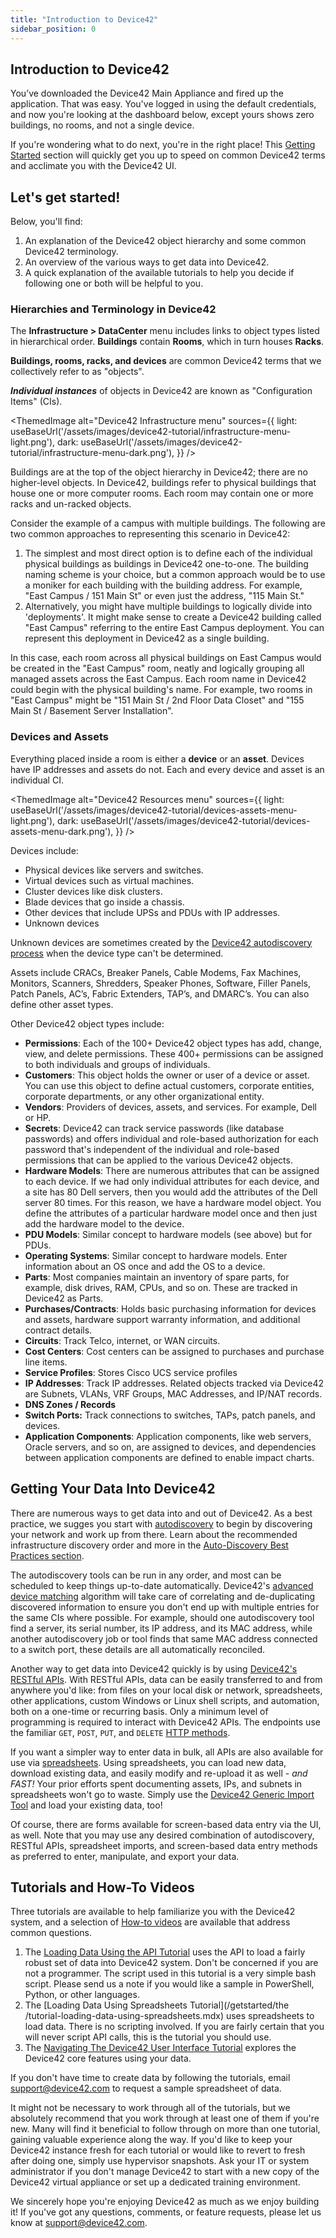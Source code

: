 ```yaml
---
title: "Introduction to Device42"
sidebar_position: 0
---
```



## Introduction to Device42

You’ve downloaded the Device42 Main Appliance and fired up the application. That was easy. You've logged in using the default credentials, and now you're looking at the dashboard below, except yours shows zero buildings, no rooms, and not a single device.

If you're wondering what to do next, you're in the right place! This [Getting Started](/getstarted/) section will quickly get you up to speed on common Device42 terms and acclimate you with the Device42 UI.

## **Let's get started!**

Below, you'll find:

1. An explanation of the Device42 object hierarchy and some common Device42 terminology.
2. An overview of the various ways to get data into Device42.
3. A quick explanation of the available tutorials to help you decide if following one or both will be helpful to you.

### Hierarchies and Terminology in Device42

The **Infrastructure > DataCenter** menu includes links to object types listed in hierarchical order. **Buildings** contain **Rooms**, which in turn houses **Racks**.

**Buildings, rooms, racks, and devices** are common Device42 terms that we collectively refer to as "objects".

**_Individual instances_** of objects in Device42 are known as "Configuration Items" (CIs).

<ThemedImage
  alt="Device42 Infrastructure menu"
  sources={{
    light: useBaseUrl('/assets/images/device42-tutorial/infrastructure-menu-light.png'),
    dark: useBaseUrl('/assets/images/device42-tutorial/infrastructure-menu-dark.png'),
  }}
/>
        
Buildings are at the top of the object hierarchy in Device42; there are no higher-level objects. In Device42, buildings refer to physical buildings that house one or more computer rooms. Each room may contain one or more racks and un-racked objects. 

Consider the example of a campus with multiple buildings. The following are two common approaches to representing this scenario in Device42:

1. The simplest and most direct option is to define each of the individual physical buildings as buildings in Device42 one-to-one. The building naming scheme is your choice, but a common approach would be to use a moniker for each building with the building address. For example, "East Campus / 151 Main St" or even just the address, "115 Main St."
2. Alternatively, you might have multiple buildings to logically divide into 'deployments'. It might make sense to create a Device42 building called "East Campus" referring to the entire East Campus deployment. You can represent this deployment in Device42 as a single building. 

In this case, each room across all physical buildings on East Campus would be created in the "East Campus" room, neatly and logically grouping all managed assets across the East Campus. Each room name in Device42 could begin with the physical building's name. For example, two rooms in "East Campus" might be "151 Main St / 2nd Floor Data Closet" and "155 Main St / Basement Server Installation".

### Devices and Assets

Everything placed inside a room is either a **device** or an **asset**. Devices have IP addresses and assets do not. Each and every device and asset is an individual CI. 

<ThemedImage
  alt="Device42 Resources menu"
  sources={{
    light: useBaseUrl('/assets/images/device42-tutorial/devices-assets-menu-light.png'),
    dark: useBaseUrl('/assets/images/device42-tutorial/devices-assets-menu-dark.png'),
  }}
/>

Devices include: 
- Physical devices like servers and switches.
- Virtual devices such as virtual machines.
- Cluster devices like disk clusters.
- Blade devices that go inside a chassis.
- Other devices that include UPSs and PDUs with IP addresses.
- Unknown devices

Unknown devices are sometimes created by the [Device42 autodiscovery process](/auto-discovery/index.mdx) when the device type can't be determined. 

Assets include CRACs, Breaker Panels, Cable Modems, Fax Machines, Monitors, Scanners, Shredders, Speaker Phones, Software, Filler Panels, Patch Panels, AC’s, Fabric Extenders, TAP’s, and DMARC’s. You can also define other asset types.

Other Device42 object types include:

- **Permissions**: Each of the 100+ Device42 object types has add, change, view, and delete permissions. These 400+ permissions can be assigned to both individuals and groups of individuals.
- **Customers**: This object holds the owner or user of a device or asset. You can use this object to define actual customers, corporate entities, corporate departments, or any other organizational entity.
- **Vendors**: Providers of devices, assets, and services. For example, Dell or HP.
- **Secrets**: Device42 can track service passwords (like database passwords) and offers individual and role-based authorization for each password that's independent of the individual and role-based permissions that can be applied to the various Device42 objects.
- **Hardware Models**: There are numerous attributes that can be assigned to each device. If we had only individual attributes for each device, and a site has 80 Dell servers, then you would add the attributes of the Dell server 80 times. For this reason, we have a hardware model object. You define the attributes of a particular hardware model once and then just add the hardware model to the device.
- **PDU Models**: Similar concept to hardware models (see above) but for PDUs.
- **Operating Systems**: Similar concept to hardware models. Enter information about an OS once and add the OS to a device.
- **Parts**: Most companies maintain an inventory of spare parts, for example, disk drives, RAM, CPUs, and so on. These are tracked in Device42 as Parts.
- **Purchases/Contracts**: Holds basic purchasing information for devices and assets, hardware support warranty information, and additional contract details.
- **Circuits**: Track Telco, internet, or WAN circuits.
- **Cost Centers**: Cost centers can be assigned to purchases and purchase line items.
- **Service Profiles**: Stores Cisco UCS service profiles
- **IP Addresses**: Track IP addresses. Related objects tracked via Device42 are Subnets, VLANs, VRF Groups, MAC Addresses, and IP/NAT records.
- **DNS Zones / Records**
- **Switch Ports:** Track connections to switches, TAPs, patch panels, and devices.
- **Application Components**: Application components, like web servers, Oracle servers, and so on,  are assigned to devices, and dependencies between application components are defined to enable impact charts.

## Getting Your Data Into Device42

There are numerous ways to get data into and out of Device42. As a best practice, we sugges you start with [autodiscovery](/getstarted/getting-started-with-auto-discovery.mdx) to begin by discovering your network and work up from there. Learn about the recommended infrastructure discovery order and more in the [Auto-Discovery Best Practices section](auto-discovery/autodisc-best-practices.md).

The autodiscovery tools can be run in any order, and most can be scheduled to keep things up-to-date automatically. Device42's [advanced device matching](https://support.device42.com/hc/en-us/en-us/articles/360009292494-Release-Summary-15-09-02) algorithm will take care of correlating and de-duplicating discovered information to ensure you don't end up with multiple entries for the same CIs where possible. For example, should one autodiscovery tool find a server, its serial number, its IP address, and its MAC address, while another autodiscovery job or tool finds that same MAC address connected to a switch port, these details are all automatically reconciled.

Another way to get data into Device42 quickly is by using [Device42's RESTful APIs](https://api.device42.com). With RESTful APIs, data can be easily transferred to and from anywhere you'd like: from files on your local disk or network, spreadsheets, other applications, custom Windows or Linux shell scripts, and automation, both on a one-time or recurring basis. Only a minimum level of programming is required to interact with Device42 APIs. The endpoints use the familiar `GET`, `POST`, `PUT`, and `DELETE` [HTTP methods](https://blog.postman.com/what-are-http-methods/).

If you want a simpler way to enter data in bulk, all APIs are also available for use via [spreadsheets](/integration/imports/spreadsheet-imports-and-exports.mdx). Using spreadsheets, you can load new data, download existing data, and easily modify and re-upload it as well - _and FAST!_ Your prior efforts spent documenting assets, IPs, and subnets in spreadsheets won't go to waste. Simply use the [Device42 Generic Import Tool](https://www.device42.com/bulk-data-management/) and load your existing data, too!

Of course, there are forms available for screen-based data entry via the UI, as well. Note that you may use any desired combination of autodiscovery, RESTful APIs, spreadsheet imports, and screen-based data entry methods as preferred to enter, manipulate, and export your data.

## Tutorials and How-To Videos

Three tutorials are available to help familiarize you with the Device42 system, and a selection of [How-to videos](docs/how-to-videos/index.md) are available that address common questions.

1. The [Loading Data Using the API Tutorial](getstarted/tutorials/tutorial-loading-data-using-the-api.md) uses the API to load a fairly robust set of data into Device42 system. Don't be concerned if you are not a programmer. The script used in this tutorial is a very simple bash script. Please send us a note if you would like a sample in PowerShell, Python, or other languages.
2. The [Loading Data Using Spreadsheets Tutorial](/getstarted/the /tutorial-loading-data-using-spreadsheets.mdx) uses spreadsheets to load data. There is no scripting involved. If you are fairly certain that you will never script API calls, this is the tutorial you should use.
3. The [Navigating The Device42 User Interface Tutorial](getstarted/tutorials/tutorial-navigating-the-device42-user-interface.mdx) explores the Device42 core features using your data. 
   
If you don't have time to create data by following the tutorials, email [support@device42.com](mailto:support@device42.com) to request a sample spreadsheet of data. 

It might not be necessary to work through all of the tutorials, but we absolutely recommend that you work through at least one of them if you're new. Many will find it beneficial to follow through on more than one tutorial, gaining valuable experience along the way. If you'd like to keep your Device42 instance fresh for each tutorial or would like to revert to fresh after doing one, simply use hypervisor snapshots. Ask your IT or system administrator if you don't manage Device42 to start with a new copy of the Device42 virtual appliance or set up a dedicated training environment.

We sincerely hope you're enjoying Device42 as much as we enjoy building it! If you've got any questions, comments, or feature requests, please let us know at [support@device42.com](mailto:support@device42.com).
